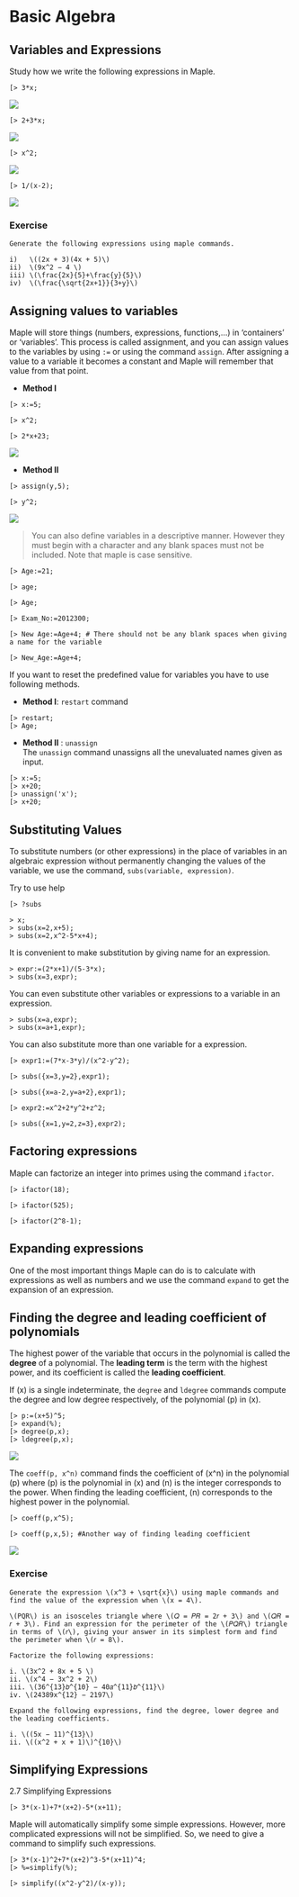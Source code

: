 # Basic Algebra

## Variables and Expressions

Study how we write the following expressions in Maple.


```
[> 3*x;
```
![](figures/Lesson 1/fig50.png)
```
[> 2+3*x;
```
![](figures/Lesson 1/fig51.png)
```
[> x^2;
```
![](figures/Lesson 1/fig52.png)
```
[> 1/(x-2);
```
![](figures/Lesson 1/fig53.png)

### Exercise

```exercise
Generate the following expressions using maple commands.

i)   \((2x + 3)(4x + 5)\)
ii)  \(9x^2 − 4 \)
iii) \(\frac{2x}{5}+\frac{y}{5}\)
iv)  \(\frac{\sqrt{2x+1}}{3+y}\)
```
## Assigning values to variables

Maple will store things (numbers, expressions, functions,…) in ‘containers’ or ‘variables’. 
This process is called assignment, and you can assign values to the variables by using `:=` or using the command `assign`. After assigning a value to a variable it becomes a constant and Maple will remember that value from that point.


- **Method I**
```
[> x:=5;
```

```
[> x^2;
```
```
[> 2*x+23;
```
![](figures/Lesson 1/fig56.png)


- **Method II**

```
[> assign(y,5);
```
```
[> y^2;
```
![](figures/Lesson 1/fig57.png)


> You can also define variables in a descriptive manner. However they must begin with a character and any blank spaces must not be included. Note that maple is case sensitive.


```
[> Age:=21;
```
```
[> age;
```
```
[> Age;
```
```
[> Exam_No:=2012300;
```
```
[> New Age:=Age+4; # There should not be any blank spaces when giving a name for the variable
```

```
[> New_Age:=Age+4;
```


If you want to reset the predefined value for variables you have to use following methods.

- **Method I**:  `restart` command\
```
[> restart;
[> Age;
```


- **Method II** : `unassign`\
The `unassign` command unassigns all the unevaluated names given as input.
```
[> x:=5;
[> x+20;
[> unassign('x');
[> x+20;
```









## Substituting Values

To substitute numbers (or other expressions) in the place of variables in an algebraic expression without permanently changing the values of the variable, we use the command, 
`subs(variable, expression)`.

Try to use help

```
[> ?subs
```
```
> x;
> subs(x=2,x+5);
> subs(x=2,x^2-5*x+4);
```

It is convenient to make substitution by giving name for an expression.

```
> expr:=(2*x+1)/(5-3*x);
> subs(x=3,expr);
```
You can even substitute other variables or expressions to a variable in an expression.
```
> subs(x=a,expr);
> subs(x=a+1,expr);
```
You can also substitute more than one variable for a expression.


```
[> expr1:=(7*x-3*y)/(x^2-y^2);
```
```
[> subs({x=3,y=2},expr1);
```
```
[> subs({x=a-2,y=a+2},expr1);
```
```
[> expr2:=x^2+2*y^2+z^2;
```
```
[> subs({x=1,y=2,z=3},expr2);
```



## Factoring expressions

Maple can factorize an integer into primes using the command `ifactor`.

```
[> ifactor(18);
```
```
[> ifactor(525);
```
```
[> ifactor(2^8-1);
```


## Expanding expressions

One of the most important things Maple can do is to calculate with expressions as well as numbers and we use the command `expand` to get the expansion of an expression.

## Finding the degree and leading coefficient of polynomials

The highest power of the variable that occurs in the polynomial is called the **degree** of a polynomial. 
The **leading term** is the term with the highest power, and its coefficient is called the **leading coefficient**. 

If \(x\) is a single indeterminate, the `degree` and `ldegree` commands compute the degree and low degree respectively, of the polynomial \(p\) in \(x\).

```
[> p:=(x+5)^5;
[> expand(%);
[> degree(p,x);
[> ldegree(p,x);
```

![](figures/Lesson 1/fig54.png)

The `coeff(p, x^n)` command finds the coefficient of \(x^n\) in the polynomial \(p\) where \(p\) is the 
polynomial in \(x\) and \(n\) is the integer corresponds to the power. When finding the leading coefficient, \(n\) corresponds to the highest power in the polynomial.

```
[> coeff(p,x^5);
```

```
[> coeff(p,x,5); #Another way of finding leading coefficient
```
![](figures/Lesson 1/fig55.png)


### Exercise

```exercise
Generate the expression \(x^3 + \sqrt{x}\) using maple commands and find the value of the expression when \(x = 4\).
```

```exercise
\(PQR\) is an isosceles triangle where \(𝑄 = 𝑃𝑅 = 2𝑟 + 3\) and \(𝑄𝑅 = 𝑟 + 3\). Find an expression for the perimeter of the \(𝑃𝑄𝑅\) triangle in terms of \(𝑟\), giving your answer in its simplest form and find the perimeter when \(𝑟 = 8\).
```

```exercise
Factorize the following expressions:

i. \(3x^2 + 8x + 5 \)
ii. \(x^4 − 3x^2 + 2\)
iii. \(36^{13}𝑏^{10} − 40𝑎^{11}𝑏^{11}\)
iv. \(24389x^{12} − 2197\)
```

```exercise
Expand the following expressions, find the degree, lower degree and the leading coefficients.

i. \((5x − 11)^{13}\)
ii. \((x^2 + x + 1)\)^{10}\)
```


## Simplifying Expressions

2.7 Simplifying Expressions
```
[> 3*(x-1)+7*(x+2)-5*(x+11);
```
Maple will automatically simplify some simple expressions. However, more complicated expressions will not be simplified. So, we need to give a command to simplify such expressions.

```
[> 3*(x-1)^2+7*(x+2)^3-5*(x+11)^4;
[> %=simplify(%);
```

```
[> simplify((x^2-y^2)/(x-y));
```